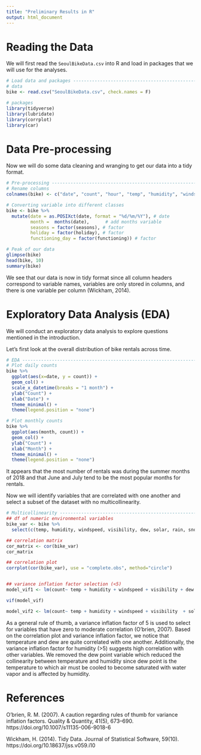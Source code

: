 ```yaml
---
title: "Preliminary Results in R"
output: html_document
---
```


# Reading the Data

We will first read the `SeoulBikeData.csv` into R and load in packages that we will use for the analyses.

```r
# Load data and packages -------------------------------------------------------
# data
bike <- read.csv("SeoulBikeData.csv", check.names = F)

# packages
library(tidyverse)
library(lubridate)
library(corrplot)
library(car)

```

# Data Pre-processing

Now we will do some data cleaning and wranging to get our data into a tidy format. 

```r
# Pre-processing ---------------------------------------------------------------
# Rename columns
colnames(bike) <- c("date", "count", "hour", "temp", "humidity", "windspeed", "visibility", "dew", "solar", "rain", "snow", "seasons", "holiday", "functioning")

# Converting variable into different classes
bike <- bike %>%
  mutate(date = as.POSIXct(date, format = "%d/%m/%Y"), # date
         month =  months(date),      # add months variable
         seasons = factor(seasons), # factor
         holiday = factor(holiday), # factor
         functioning_day = factor(functioning)) # factor

# Peak of our data
glimpse(bike)
head(bike, 10)
summary(bike)
```

We see that our data is now in tidy format since all column headers correspond to variable names, variables are only stored in columns, and there is one variable per column (Wickham, 2014). 

# Exploratory Data Analysis (EDA)

We will conduct an exploratory data analysis to explore questions mentioned in the introduction. 

Let's first look at the overall distribution of bike rentals across time. 

```r
# EDA --------------------------------------------------------------------------
# Plot daily counts
bike %>%
  ggplot(aes(x=date, y = count)) + 
  geom_col() +
  scale_x_datetime(breaks = "1 month") + 
  ylab("Count") +
  xlab("Date") + 
  theme_minimal() + 
  theme(legend.position = "none")

# Plot monthly counts
bike %>%
  ggplot(aes(month, count)) +
  geom_col() +
  ylab("Count") +
  xlab("Month") + 
  theme_minimal() + 
  theme(legend.position = "none") 

```

It appears that the most number of rentals was during the summer months of 2018 and that June and July tend to be the most popular months for rentals. 

Now we will identify variables that are correlated with one another and select a subset of the dataset with no multicollinearity. 

```r
# Multicollinearity ----------------------------------------------------------------------
## df of numeric environmental variables
bike_var <- bike %>%
  select(c(temp, humidity, windspeed, visibility, dew, solar, rain, snow))

## correlation matrix
cor_matrix <- cor(bike_var)
cor_matrix

## correlation plot
corrplot(cor(bike_var), use = "complete.obs", method="circle")


## variance inflation factor selection (<5)
model_vif1 <- lm(count~ temp + humidity + windspeed + visibility + dew + solar + rain + snow, data = bike)

vif(model_vif)

model_vif2 <- lm(count~ temp + humidity + windspeed + visibility  + solar + rain + snow, data = bike)
```


As a general rule of thumb, a variance inflation factor of 5 is used to select for variables that have zero to moderate correlation (O'brien, 2007). Based on the correlation plot and variance inflation factor, we notice that temperature and dew are quite correlated with one another. Additionally, the variance inflation factor for humidity (>5) suggests high correlation with other variables. We removed the dew point variable which reduced the collinearity between temperature and humidity since dew point is the temperature to which air must be cooled to become saturated with water vapor and is affected by humidity. 

# References 
O’brien, R. M. (2007). A caution regarding rules of thumb for variance inflation factors. Quality &amp; Quantity, 41(5), 673–690. https://doi.org/10.1007/s11135-006-9018-6 

Wickham, H. (2014). Tidy Data. Journal of Statistical Software, 59(10). https://doi.org/10.18637/jss.v059.i10 


